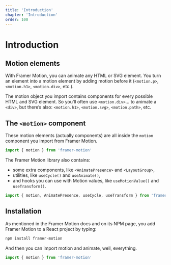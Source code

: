 ```yaml
---
title: 'Introduction'
chapter: 'Introduction'
order: 100
---
```


# Introduction

## Motion elements

With Framer Motion, you can animate any HTML or SVG element. You turn an element into a motion element by adding motion before it (`<motion.p>`, `<motion.h1>`, `<motion.div>`, etc.).

The motion object you import contains components for every possible HTML and SVG element. So you’ll often use `<motion.div>`… to animate a `<div>`, but there’s also: `<motion.h1>`, `<motion.svg>`, `<motion.path>`, etc.

## The `<motion>` component

These motion elements (actually components) are all inside the `motion` component you import from Framer Motion.

```js
import { motion } from 'framer-motion'
```

The Framer Motion library also contains:

-   some extra components, like `<AnimatePresence>` and `<LayoutGroup>`,
-   utilities, like `useCycle()` and `useAnimate()`,
-   and hooks you can use with Motion values, like `useMotionValue()` and `useTransform()`.

```js
import { motion, AnimatePresence, useCycle, useTransform } from 'framer-motion'
```

## Installation

As mentioned in the Framer Motion docs and on its NPM page, you add Framer Motion to a React project by typing:

```js
npm install framer-motion
```

And then you can import motion and animate, well, everything.

```js
import { motion } from 'framer-motion'
```
